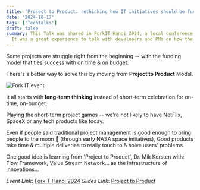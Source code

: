 ```yaml
---
title: 'Project to Product: rethinking how IT initiatives should be funded'
date: '2024-10-17'
tags: ['Techtalks']
draft: false
summary: This Talk was shared in ForkIT Hanoi 2024, a local conference hosted by ForkIT community.
  It was a great experience to talk with developers and PMs on how the IT initiatives should be funded.
---
```


Some projects are struggle right from the beginning -- with the funding model that ties success with on time & on budget.

There's a better way to solve this by moving from **Project to Product** Model.

![Fork IT event](/static/images/techtalks/2024Nov/Fork-IT-3.png)

It all starts with **long-term thinking** instead of short-term celebration for on-time, on-budget.

Playing the short-term project games -- we're not likely to have NetFlix, SpaceX or any tech products like today.

Even if people said traditional project management is good enough to bring people to the moon 🚀 (through early NASA space initiatives),
Good products take time & multiple deliveries to really touch to & solve users' problems.

One good idea is learning from 'Project to Product', Dr. Mik Kersten with: Flow Framework, Value Stream Network... as the infrastructure of innovations... 

_Event Link_: [ForkIT Hanoi 2024](https://www.forkit.community/meetups/2024-10-17-hanoi/)
_Slides Link_: [Project to Product](https://docs.google.com/presentation/d/1YVSzzufS1kLhp5W0chTGqmjXHq-FruvTxheRyHmxFEg/edit?usp=sharing)






